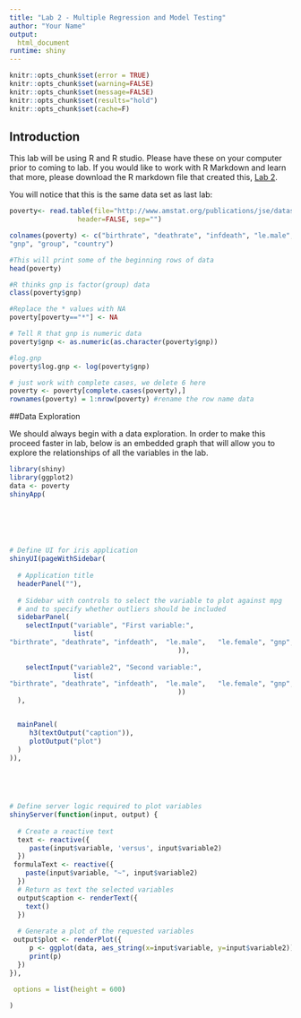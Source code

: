 ```yaml
---
title: "Lab 2 - Multiple Regression and Model Testing"
author: "Your Name"
output: 
  html_document
runtime: shiny
---
```


```r
knitr::opts_chunk$set(error = TRUE)
knitr::opts_chunk$set(warning=FALSE)
knitr::opts_chunk$set(message=FALSE)
knitr::opts_chunk$set(results="hold")
knitr::opts_chunk$set(cache=F)
```


## Introduction
This lab will be using R and R studio. Please have these on your computer prior to coming to lab. If you would like to work with R Markdown and learn that more, please download the R markdown file that created this,  [Lab 2](https://php-1511-2511.github.io/labs/lab2.Rmd).



You will notice that this is the same data set as last lab:

```r

poverty<- read.table(file="http://www.amstat.org/publications/jse/datasets/poverty.dat.txt",
                 header=FALSE, sep="")

colnames(poverty) <- c("birthrate", "deathrate", "infdeath", "le.male", "le.female",
"gnp", "group", "country")

#This will print some of the beginning rows of data
head(poverty)

#R thinks gnp is factor(group) data
class(poverty$gnp)

#Replace the * values with NA
poverty[poverty=="*"] <- NA

# Tell R that gnp is numeric data 
poverty$gnp <- as.numeric(as.character(poverty$gnp))

#log.gnp
poverty$log.gnp <- log(poverty$gnp)

# just work with complete cases, we delete 6 here
poverty <- poverty[complete.cases(poverty),]
rownames(poverty) = 1:nrow(poverty) #rename the row name data
```


##Data Exploration

We should always begin with a data exploration. In order to make this proceed faster in lab, below is an embedded graph that will allow you to explore the relationships of all the variables in the lab. 

```r
library(shiny)
library(ggplot2)
data <- poverty
shinyApp(
  




 
# Define UI for iris application
shinyUI(pageWithSidebar(
 
  # Application title
  headerPanel(""),
 
  # Sidebar with controls to select the variable to plot against mpg
  # and to specify whether outliers should be included
  sidebarPanel(
    selectInput("variable", "First variable:",
                list(
"birthrate", "deathrate", "infdeath",  "le.male",   "le.female", "gnp",    "log.gnp"
                                          )),
 
    selectInput("variable2", "Second variable:",
                list(
"birthrate", "deathrate", "infdeath",  "le.male",   "le.female", "gnp",    "log.gnp"
                                          ))
  ),


  mainPanel(
     h3(textOutput("caption")),
     plotOutput("plot")
  )
)),


 

 
# Define server logic required to plot variables
shinyServer(function(input, output) {
 
  # Create a reactive text
  text <- reactive({
     paste(input$variable, 'versus', input$variable2)
  })
 formulaText <- reactive({
    paste(input$variable, "~", input$variable2)
  })
  # Return as text the selected variables
  output$caption <- renderText({
    text()
  })
 
  # Generate a plot of the requested variables
 output$plot <- renderPlot({
     p <- ggplot(data, aes_string(x=input$variable, y=input$variable2)) + geom_point()
     print(p)
  })
}),

 options = list(height = 600)
  
)
```